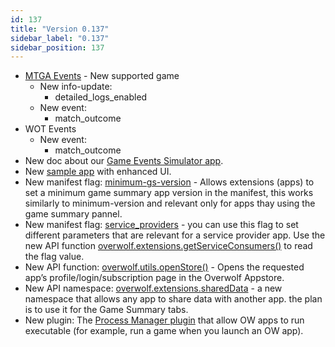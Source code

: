 ```yaml
---
id: 137
title: "Version 0.137"
sidebar_label: "0.137"
sidebar_position: 137
---
```


* [MTGA Events](games/events/mtga) - New supported game
   * New info-update:
     * detailed_logs_enabled
   * New event:
     * match_outcome
* WOT Events
  * New event:
    * match_outcome
* New doc about our [Game Events Simulator app](/topics/using-events/using-events-simulator).
* New [sample app](/start/basic-app/sample-app) with enhanced UI.
* New manifest flag: [minimum-gs-version](manifest#meta-minimum-gs) - Allows extensions (apps) to set a minimum game summary app version in the manifest, this works similarly to minimum-version and relevant only for apps thay using the game summary pannel.
* New manifest flag: [service_providers](manifest#service_providers) - you can use this flag to set different parameters that are relevant for a service provider app. Use the new API function [overwolf.extensions.getServiceConsumers()](extensions#getserviceconsumerscallback) to read the flag value.
* New API function: [overwolf.utils.openStore()](utils#openstoreparam) - Opens the requested app’s profile/login/subscription page in the Overwolf Appstore.
* New API namespace: [overwolf.extensions.sharedData](extensions/shared-data) - a new namespace that allows any app to share data with another app. the plan is to use it for the Game Summary tabs.
* New plugin: The [Process Manager plugin](/topics/using-plugins/process-manager-plugin) that allow OW apps to run executable (for example, run a game when you launch an OW app). 


